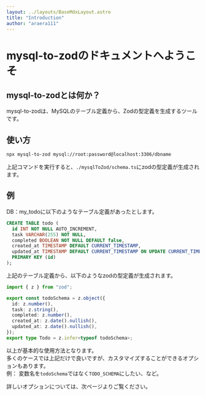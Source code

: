 ```yaml
---
layout: ../layouts/BaseMdxLayout.astro
title: "Introduction"
author: "araera111"
---
```


# mysql-to-zodのドキュメントへようこそ

## mysql-to-zodとは何か？

mysql-to-zodは、MySQLのテーブル定義から、Zodの型定義を生成するツールです。

## 使い方

```bash
npx mysql-to-zod mysql://root:password@localhost:3306/dbname
```

上記コマンドを実行すると、`./mysqlToZod/schema.ts`にzodの型定義が生成されます。

## 例

DB：my_todoに以下のようなテーブル定義があったとします。

```sql
CREATE TABLE todo (
  id INT NOT NULL AUTO_INCREMENT,
  task VARCHAR(255) NOT NULL,
  completed BOOLEAN NOT NULL DEFAULT false,
  created_at TIMESTAMP DEFAULT CURRENT_TIMESTAMP,
  updated_at TIMESTAMP DEFAULT CURRENT_TIMESTAMP ON UPDATE CURRENT_TIMESTAMP,
  PRIMARY KEY (id)
);
```

上記のテーブル定義から、以下のようなzodの型定義が生成されます。

```typescript
import { z } from "zod";

export const todoSchema = z.object({
  id: z.number(),
  task: z.string(),
  completed: z.number(),
  created_at: z.date().nullish(),
  updated_at: z.date().nullish(),
});
export type Todo = z.infer<typeof todoSchema>;
```

以上が基本的な使用方法となります。  
多くのケースでは上記だけで良いですが、カスタマイズすることができるオプションもあります。  
例： 変数名を`todoSchema`ではなく`TODO_SCHEMA`にしたい、など。

詳しいオプションについては、次ページよりご覧ください。
